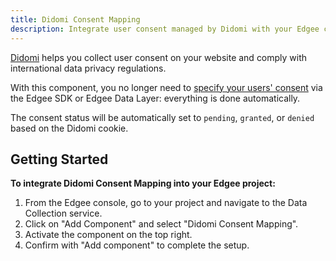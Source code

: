 ```yaml
---
title: Didomi Consent Mapping
description: Integrate user consent managed by Didomi with your Edgee components.
---
```



<EdgeeSdk />


[Didomi](https://www.didomi.io/consent-management-platform) helps you collect user consent on your website and comply with international data privacy regulations.

With this component, you no longer need to [specify your users' consent](/services/data-collection/consent)
via the Edgee SDK or Edgee Data Layer: everything is done automatically.

The consent status will be automatically set to `pending`, `granted`, or `denied` based on the Didomi cookie.

## Getting Started

**To integrate Didomi Consent Mapping into your Edgee project:**

1. From the Edgee console, go to your project and navigate to the Data Collection service.
2. Click on "Add Component" and select "Didomi Consent Mapping".
3. Activate the component on the top right.
4. Confirm with "Add component" to complete the setup.
